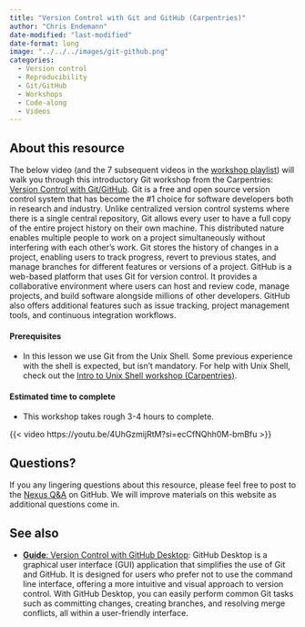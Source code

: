 ```yaml
---
title: "Version Control with Git and GitHub (Carpentries)"
author: "Chris Endemann"
date-modified: "last-modified"
date-format: long
image: "../../../images/git-github.png"
categories:
  - Version control
  - Reproducibility
  - Git/GitHub
  - Workshops
  - Code-along
  - Videos
---
```

## About this resource
The below video (and the 7 subsequent videos in the [workshop playlist](https://www.youtube.com/playlist?list=PL90vX4e9ORqeE1wyMbST9pJ1-Mj45f2JY)) will walk you through this introductory Git workshop from the Carpentries: [Version Control with Git/GitHub](https://carpentries-incubator.github.io/git-novice-branch-pr/). Git is a free and open source version control system that has become the #1 choice for software developers both in research and industry. Unlike centralized version control systems where there is a single central repository, Git allows every user to have a full copy of the entire project history on their own machine. This distributed nature enables multiple people to work on a project simultaneously without interfering with each other’s work. Git stores the history of changes in a project, enabling users to track progress, revert to previous states, and manage branches for different features or versions of a project. GitHub is a web-based platform that uses Git for version control. It provides a collaborative environment where users can host and review code, manage projects, and build software alongside millions of other developers. GitHub also offers additional features such as issue tracking, project management tools, and continuous integration workflows. 

#### Prerequisites
- In this lesson we use Git from the Unix Shell. Some previous experience with the shell is expected, but isn’t mandatory. For help with Unix Shell, check out the [Intro to Unix Shell workshop (Carpentries)](https://swcarpentry.github.io/shell-novice/).

#### Estimated time to complete 
- This workshop takes rough 3-4 hours to complete.

{{< video https://youtu.be/4UhGzmijRtM?si=ecCfNQhh0M-bmBfu >}}

## Questions?
If you any lingering questions about this resource, please feel free to post to the [Nexus Q&A](https://github.com/UW-Madison-DataScience/ML-X-Nexus/discussions/categories/q-a) on GitHub. We will improve materials on this website as additional questions come in.

## See also
- [**Guide**: Version Control with GitHub Desktop](https://uw-madison-datascience.github.io/ML-X-Nexus/Resources/Guides/Github-desktop.html): GitHub Desktop is a graphical user interface (GUI) application that simplifies the use of Git and GitHub. It is designed for users who prefer not to use the command line interface, offering a more intuitive and visual approach to version control. With GitHub Desktop, you can easily perform common Git tasks such as committing changes, creating branches, and resolving merge conflicts, all within a user-friendly interface.